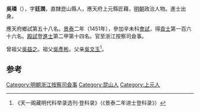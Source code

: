 '''吳璘'''（{{bd|1429年||？}}），字'''廷潤'''，直隸崑山縣人，應天府上元縣匠藉，[[明朝|明朝]]政治人物。進士出身。

應天府鄉試第五十八名。[[景泰|景泰]]二年（1451年），參加辛未科[[會試|會試]]，得[[貢士|貢士]]第一百六十六名。[[殿試|殿試]]登[[進士|進士]]第二甲第十四名。官至浙江按察司僉事。

曾祖父[[吳益之|吳益之]]。祖父[[吳彥彬|吳彥彬]]。父亲[[吳文玉|吳文玉]]<ref>《天一阁藏明代科举录选刊·登科录》（《景泰二年进士登科录》）</ref>。

==参考==
{{reflist}}
{{明朝人物小作品}}
{{景泰二年辛未科殿試金榜}}
{{DEFAULTSORT:Wu吳}}

[[Category:明朝浙江按察司僉事|Category:明朝浙江按察司僉事]]
[[Category:昆山人|Category:昆山人]]
[[Category:上元人|Category:上元人]]